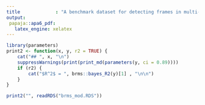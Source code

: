 ```yaml
---
title             : "A benchmark dataset for detecting frames in multi-topical news content: Online Appendix"
output:
 papaja::apa6_pdf:
   latex_engine: xelatex
---
```


```r
library(parameters)
print2 <- function(x, y, r2 = TRUE) {
    cat("## ", x, "\n")
    suppressWarnings(print(print_md(parameters(y, ci = 0.89))))
    if (r2) {
        cat("$R^2$ = ", brms::bayes_R2(y)[1] , "\n\n")
    }
}
```

```r
print2("", readRDS("brms_mod.RDS"))
```
